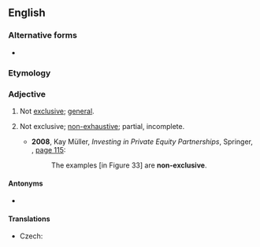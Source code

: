 {{also|nonexclusive}}
==English==

===Alternative forms===
* {{l|en|nonexclusive}}

===Etymology===
{{PIE root|en|(s)kleh₂w}}
{{prefix|en|non|exclusive}}

===Adjective===
{{en-adj|-}}

# Not [[exclusive]]; [[general]].
# {{lb|en|of a list of examples}} Not exclusive; [[non-exhaustive]]; partial, incomplete.
#* '''2008''', Kay Müller, ''Investing in Private Equity Partnerships'', Springer, {{ISBN|978-3-8349-0934-3}}, [http://books.google.com/books?id=JTFK7AWepyIC&pg=PA115&dq=non-exclusive page 115]:
#*: The examples [in Figure 33] are '''non-exclusive'''.

====Antonyms====
* {{l|en|exclusive}}

====Translations====
{{trans-top|Not exclusive; general}}
* Czech: {{t|cs|nevýhradní}}
{{trans-mid}}
{{trans-bottom}}